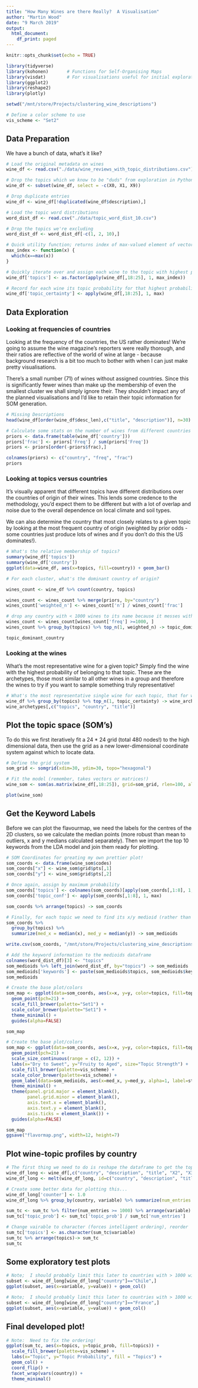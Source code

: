 ```yaml
---
title: "How Many Wines are there Really?  A Visualisation"
author: "Martin Wood"
date: "9 March 2019"
output:
  html_document:
    df_print: paged
---
```


```r
knitr::opts_chunk$set(echo = TRUE)

library(tidyverse)
library(kohonen)       # Functions for Self-Organising Maps
library(visdat)        # For visualisations useful for initial exploration (eg; missingness)
library(ggplot2)
library(reshape2)
library(plotly)

setwd("/mnt/store/Projects/clustering_wine_descriptions")

# Define a color scheme to use
vis_scheme <- "Set2"

```

## Data Preparation

We have a bunch of data, what's it like?

```r
# Load the original metadata on wines
wine_df <- read.csv("./data/wine_reviews_with_topic_distributions.csv")

# Drop the topics which we know to be "duds" from exploration in Python ()
wine_df <- subset(wine_df, select = -c(X0, X1, X9))

# Drop duplicate entries
wine_df <- wine_df[!duplicated(wine_df$description),]

# Load the topic word distributions
word_dist_df <- read.csv("./data/topic_word_dist_10.csv")

# Drop the topics we're excluding
word_dist_df <- word_dist_df[-c(1, 2, 10),]
```


```r
# Quick utility function; returns index of max-valued element of vector/matrix
max_index <- function(x) {
  which(x==max(x))
}

# Quickly iterate over and assign each wine to the topic with highest probability for that document!
wine_df['topics'] <- as.factor(apply(wine_df[,18:25], 1, max_index))

# Record for each wine its topic probability for that highest probability wine, for my own convenience later
wine_df['topic_certainty'] <- apply(wine_df[,18:25], 1, max)
```


## Data Exploration

### Looking at frequencies of countries

Looking at the frequency of the countries, the US rather dominates!  We're going to assume the wine magazine's reporters were really thorough, and their ratios are reflective of the world of wine at large - because background research is a bit too much to bother with when I can just make pretty visualisations.

There's a small number (71) of wines without assigned countries.  Since this is significantly fewer wines than make up the membership of even the smallest cluster we shall simply ignore their.  They shouldn't impact any of the planned visualisations and I'd like to retain their topic information for SOM generation.

```r
# Missing Descriptions
head(wine_df[order(wine_df$desc_len),c("title", "description")], n=30)
```

```r
# Calculate some stats on the number of wines from different countries
priors <- data.frame(table(wine_df['country']))
priors['frac'] <- priors['Freq'] / sum(priors['Freq'])
priors <- priors[order(-priors$frac),]

colnames(priors) <- c("country", "freq", "frac")
priors
```


### Looking at topics versus countries

It's visually apparent that different topics have different distributions over the countries of origin of their wines.  This lends some credence to the methodology, you'd expect them to be different but with a lot of overlap and noise due to the overall dependence on local climate and soil types.

We can also determine the country that most closely relates to a given topic by looking at the most frequent country of origin (weighted by prior odds - some countries just produce lots of wines and if you don't do this the US dominates!).

```r
# What's the relative membership of topics?
summary(wine_df['topics'])
summary(wine_df['country'])
ggplot(data=wine_df, aes(x=topics, fill=country)) + geom_bar()
```

```r
# For each cluster, what's the dominant country of origin?

wines_count <- wine_df %>% count(country, topics)

wines_count <- wines_count %>% merge(priors, by="country")
wines_count['weighted_n'] <- wines_count['n'] / wines_count['frac']

# drop any country with < 1000 wines to its name because it messes with the stats!
wines_count <- wines_count[wines_count['freq'] >=1000, ]
wines_count %>% group_by(topics) %>% top_n(1, weighted_n) -> topic_dominant_country

topic_dominant_country
```

### Looking at the wines

What's the most representative wine for a given topic?  Simply find the wine with the highest probability of belonging to that topic.  These are the archetypes, those most similar to all other wines in a group and therefore the wines to try if you want to sample something truly representative!

```r
# What's the most representative single wine for each topic, that for which the topic probability is highest?
wine_df %>% group_by(topics) %>% top_n(1, topic_certainty) -> wine_archetypes
wine_archetypes[,c("topics", "country", "title")]
```


## Plot the topic space (SOM's)

To do this we first iteratively fit a 24 * 24 grid (total 480 nodes!) to the high dimensional data, then use the grid as a new lower-dimensional coordinate system against which to locate data.

```r
# Define the grid system
som_grid <- somgrid(xdim=30, ydim=30, topo="hexagonal")

# Fit the model (remember, takes vectors or matrices!)
wine_som <- som(as.matrix(wine_df[,18:25]), grid=som_grid, rlen=100, alpha=c(0.05, 0.01))
```

```r
plot(wine_som)
```


## Get the Keyword Labels

Before we can plot the flavourmap, we need the labels for the centres of the 2D clusters, so we calculate the median points (more robust than mean to outliers, x and y medians calculated separately).  Then we import the top 10 keywords from the LDA model and join them ready for plotting.

```r
# SOM Coordinates for greating my own prettier plot!
som_coords <- data.frame(wine_som$codes)
som_coords["x"] <- wine_som$grid$pts[,1]
som_coords["y"] <- wine_som$grid$pts[,2]

# Once again, assign by maximum probability
som_coords['topics'] <- colnames(som_coords)[apply(som_coords[,1:8], 1, max_index)]
som_coords['topic_conf'] <- apply(som_coords[,1:8], 1, max)

som_coords %>% arrange(topics) -> som_coords

# Finally, for each topic we need to find its x/y medioid (rather than mean, there are distant outliers)
som_coords %>% 
  group_by(topics) %>% 
  summarize(med_x = median(x), med_y = median(y)) -> som_medioids

write.csv(som_coords, "/mnt/store/Projects/clustering_wine_descriptions/data/som_coords_8topics_cleaned_post_model.csv")
```

```r
# Add the keyword information to the medioids dataframe
colnames(word_dist_df)[3] <- "topics"
som_medioids %>% left_join(word_dist_df, by="topics") -> som_medioids
som_medioids['keywords'] <- paste(som_medioids$topics, som_medioids$keywords)
som_medioids
```

```r
# Create the base plot/colors
som_map <- ggplot(data=som_coords, aes(x=x, y=y, color=topics, fill=topics, size=topic_conf, alpha=topic_conf)) + 
  geom_point(pch=21) +
  scale_fill_brewer(palette="Set1") +
  scale_color_brewer(palette="Set1") +
  theme_minimal() +
  guides(alpha=FALSE)

som_map
```

```r
# Create the base plot/colors
som_map <- ggplot(data=som_coords, aes(x=x, y=y, color=topics, fill=topics, size=topic_conf, alpha=topic_conf)) + 
  geom_point(pch=21) +
  scale_size_continuous(range = c(2, 12)) +
  labs(x="Dry to Sweet", y="Fruity to Aged", size="Topic Strength") +
  scale_fill_brewer(palette=vis_scheme) +
  scale_color_brewer(palette=vis_scheme) +
  geom_label(data=som_medioids, aes(x=med_x, y=med_y, alpha=1, label=stringr::str_wrap(keywords, 5)), inherit.aes=FALSE) +
  theme_minimal() + 
  theme(panel.grid.major = element_blank(),
        panel.grid.minor = element_blank(),
        axis.text.x = element_blank(),
        axis.text.y = element_blank(),
        axis.ticks = element_blank()) +
  guides(alpha=FALSE)

som_map
ggsave("flavormap.png", width=12, height=7)
```

## Plot wine-topic profiles by country

```r
# The first thing we need to do is reshape the dataframe to get the topics into long form
wine_df_long <- wine_df[,c("country", "description", "title", "X2", "X3", "X4", "X5", "X6", "X7", "X8", "X10")]
wine_df_long <- melt(wine_df_long, id=c("country", "description", "title"))

# Create some better data for plotting this...
wine_df_long['counter'] <- 1.0
wine_df_long %>% group_by(country, variable) %>% summarize(num_entries = sum(counter), topic_prob = sum(value)) -> sum_tc

sum_tc <- sum_tc %>% filter(num_entries >= 1000) %>% arrange(variable)
sum_tc['topic_prob'] <- sum_tc['topic_prob'] / sum_tc['num_entries']

# Change vairable to character (forces intelligent ordering), reorder
sum_tc['topics'] <- as.character(sum_tc$variable)
sum_tc %>% arrange(topics)-> sum_tc
sum_tc
```

## Some exploratory test plots

```r
# Note;  I should probably limit this later to countries with > 1000 wines!
subset <- wine_df_long[wine_df_long["country"]=="Chile",]
ggplot(subset, aes(x=variable, y=value)) + geom_col()
```

```r
# Note;  I should probably limit this later to countries with > 1000 wines!
subset <- wine_df_long[wine_df_long["country"]=="France",]
ggplot(subset, aes(x=variable, y=value)) + geom_col()
```

## Final developed plot!

```r
# Note:  Need to fix the ordering!
ggplot(sum_tc, aes(x=topics, y=topic_prob, fill=topics)) + 
  scale_fill_brewer(palette=vis_scheme) + 
  labs(x="Topic", y="Topic Probability", fill = "Topics") +
  geom_col() + 
  coord_flip() + 
  facet_wrap(vars(country)) + 
  theme_minimal()
```




